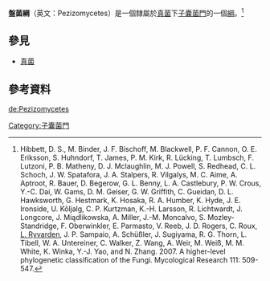 {{Automatic taxobox
| image = Aleuria_aurantia_1.jpg
| image_caption = ''[[Aleuria_aurantia|Aleuria aurantia]]''
| taxon = Pezizomycetes
| authority = O.E.Eriksson & Winka (1997)
| subdivision_ranks = [[目_(生物)|目]]
| subdivision = 
*[[盤菌目|盤菌目]] Pezizales <ref name="xxjfjtrkew">*C.J. Alexopolous, Charles W. Mims, M. Blackwell, ''Introductory Mycology, 4th ed.'' (John Wiley and Sons, Hoboken NJ, 2004)  ISBN 0-471-52229-5</ref>
}}

'''盤菌綱'''（英文：Pezizomycetes）是一個隸屬於[[真菌|真菌]]下[[子囊菌門|子囊菌門]]的一個[[綱_(生物)|綱]]。<ref name="thisisaverylongref!">Hibbett, D. S., M. Binder, J. F. Bischoff, M. Blackwell, P. F. Cannon, O. E. Eriksson, S. Huhndorf, T. James, P. M. Kirk, R. Lücking, T. Lumbsch, F. Lutzoni, P. B. Matheny, D. J. Mclaughlin, M. J. Powell, S. Redhead, C. L. Schoch, J. W. Spatafora, J. A. Stalpers, R. Vilgalys, M. C. Aime, A. Aptroot, R. Bauer, D. Begerow, G. L. Benny, L. A. Castlebury, P. W. Crous, Y.-C. Dai, W. Gams, D. M. Geiser, G. W. Griffith, C. Gueidan, D. L. Hawksworth, G. Hestmark, K. Hosaka, R. A. Humber, K. Hyde, J. E. Ironside, U. Kõljalg, C. P. Kurtzman, K.-H. Larsson, R. Lichtwardt, J. Longcore, J. Miądlikowska, A. Miller, J.-M. Moncalvo, S. Mozley-Standridge, F. Oberwinkler, E. Parmasto, V. Reeb, J. D. Rogers, C. Roux, [[Leif_Ryvarden|L. Ryvarden]], J. P. Sampaio, A. Schüßler, J. Sugiyama, R. G. Thorn, L. Tibell, W. A. Untereiner, C. Walker, Z. Wang, A. Weir, M. Weiß, M. M. White, K. Winka, Y.-J. Yao, and N. Zhang. 2007. A higher-level phylogenetic classification of the Fungi. Mycological Research 111: 509-547.</ref>

== 參見 ==
*[[真菌|真菌]]
{{Portal|真菌}}
== 參考資料 ==
{{references|1}}

{{Commons}}

{{Fungi classification}}
{{Taxonbar|from=Q843232}}

[[Category:子囊菌門|Category:子囊菌門]]


{{真菌類小作品}}

[[de:Pezizomycetes|de:Pezizomycetes]]